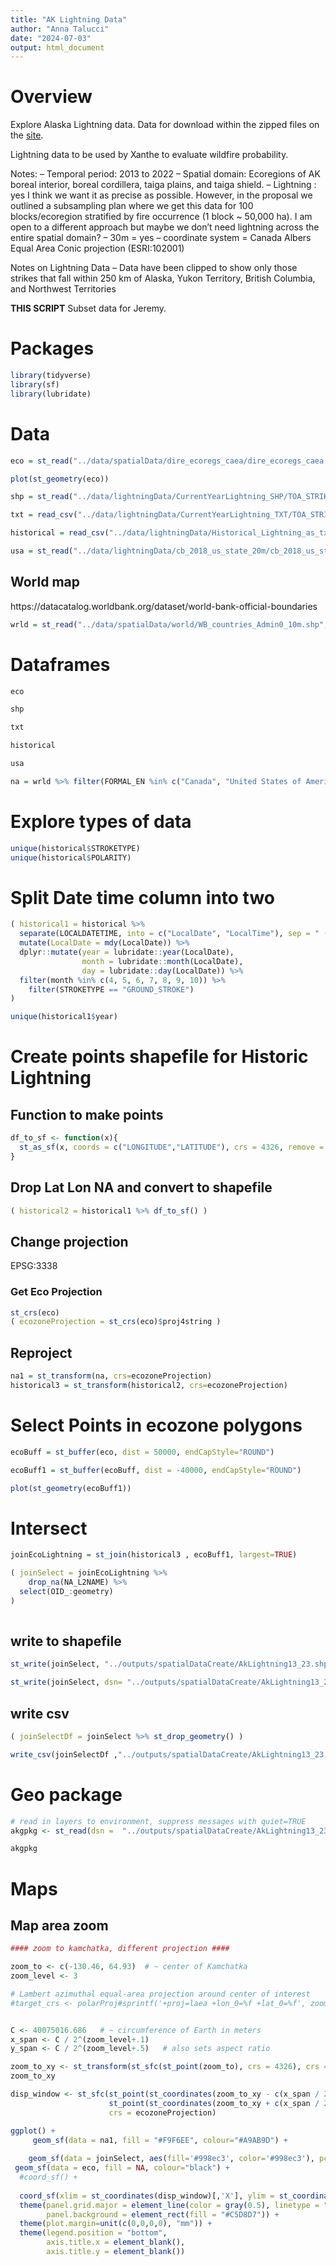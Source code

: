 ```yaml
---
title: "AK Lightning Data"
author: "Anna Talucci"
date: "2024-07-03"
output: html_document
---
```



# Overview

Explore Alaska Lightning data. Data for download within the zipped files on the [site](https://fire.ak.blm.gov/predsvcs/maps.php).

Lightning data to be used by Xanthe to evaluate wildfire probability. 

Notes:
-- Temporal period: 2013 to 2022
-- Spatial domain: Ecoregions of AK boreal interior, boreal cordillera, taiga plains, and taiga shield.
-- Lightning : yes I think we want it as precise as possible.  However, in the proposal we outlined a subsampling plan where we get this data for 100 blocks/ecoregion stratified by fire occurrence (1 block ~ 50,000 ha). I am open to a different approach but maybe we don't need lightning across the entire spatial domain?
-- 30m = yes
-- coordinate system = Canada Albers Equal Area Conic projection (ESRI:102001)

Notes on Lightning Data
-- Data have been clipped to show only those strikes that fall within 250 km of Alaska, Yukon Territory, British Columbia, and Northwest Territories

**THIS SCRIPT**
Subset data for Jeremy.

# Packages

```r
library(tidyverse)
library(sf)
library(lubridate)
```

# Data

```r
eco = st_read("../data/spatialData/dire_ecoregs_caea/dire_ecoregs_caea.shp", "dire_ecoregs_caea")
```
```r
plot(st_geometry(eco))
```

```r
shp = st_read("../data/lightningData/CurrentYearLightning_SHP/TOA_STRIKES.shp", "TOA_STRIKES")
```

```r
txt = read_csv("../data/lightningData/CurrentYearLightning_TXT/TOA_STRIKES.txt")
```
```r
historical = read_csv("../data/lightningData/Historical_Lightning_as_txt/Historical_Lightning_2012_2023_TOA_AlaskaAlbersNAD83.txt")
```
```r
usa = st_read("../data/lightningData/cb_2018_us_state_20m/cb_2018_us_state_20m.shp", "cb_2018_us_state_20m")
```

## World map
https://datacatalog.worldbank.org/dataset/world-bank-official-boundaries

```r
wrld = st_read("../data/spatialData/world/WB_countries_Admin0_10m.shp", "WB_countries_Admin0_10m")
```

# Dataframes

```r
eco
```

```r
shp
```

```r
txt
```

```r
historical
```

```r
usa
```

```r
na = wrld %>% filter(FORMAL_EN %in% c("Canada", "United States of America"))
```

# Explore types of data
```r
unique(historical$STROKETYPE)
unique(historical$POLARITY)
```



# Split Date time column into two

```r
( historical1 = historical %>% 
  separate(LOCALDATETIME, into = c("LocalDate", "LocalTime"), sep = " (?=[^ ]+$)", remove = FALSE) %>%
  mutate(LocalDate = mdy(LocalDate)) %>%
  dplyr::mutate(year = lubridate::year(LocalDate), 
                month = lubridate::month(LocalDate), 
                day = lubridate::day(LocalDate)) %>%
  filter(month %in% c(4, 5, 6, 7, 8, 9, 10)) %>%
    filter(STROKETYPE == "GROUND_STROKE")
)
```

```r
unique(historical1$year)
```


# Create points shapefile for Historic Lightning

## Function to make points
```r
df_to_sf <- function(x){
  st_as_sf(x, coords = c("LONGITUDE","LATITUDE"), crs = 4326, remove = FALSE)
}
```

## Drop Lat Lon NA and convert to shapefile 
```r
( historical2 = historical1 %>% df_to_sf() )
```


## Change projection

EPSG:3338

### Get Eco Projection

```r
st_crs(eco)
( ecozoneProjection = st_crs(eco)$proj4string )
```

## Reproject

```r
na1 = st_transform(na, crs=ecozoneProjection)
historical3 = st_transform(historical2, crs=ecozoneProjection)
```

# Select Points in ecozone polygons
```r
ecoBuff = st_buffer(eco, dist = 50000, endCapStyle="ROUND")
```

```r
ecoBuff1 = st_buffer(ecoBuff, dist = -40000, endCapStyle="ROUND")
```

```r
plot(st_geometry(ecoBuff1))
```

# Intersect
```r
joinEcoLightning = st_join(historical3 , ecoBuff1, largest=TRUE)
```

```r
( joinSelect = joinEcoLightning %>% 
    drop_na(NA_L2NAME) %>%
  select(OID_:geometry)
)
  
```


## write to shapefile
```r
st_write(joinSelect, "../outputs/spatialDataCreate/AkLightning13_23.shp", driver="ESRI Shapefile")
```

```r
st_write(joinSelect, dsn= "../outputs/spatialDataCreate/AkLightning13_23.gpkg", layer='lightning')
```

## write csv
```r
( joinSelectDf = joinSelect %>% st_drop_geometry() )
```
```r
write_csv(joinSelectDf ,"../outputs/spatialDataCreate/AkLightning13_23.csv")
```
# Geo package
```r
# read in layers to environment, suppress messages with quiet=TRUE
akgpkg <- st_read(dsn =  "../outputs/spatialDataCreate/AkLightning13_23.gpkg", layer='lightning')
```
```r
akgpkg
```

# Maps

## Map area zoom
```r
#### zoom to kamchatka, different projection ####

zoom_to <- c(-130.46, 64.93)  # ~ center of Kamchatka
zoom_level <- 3

# Lambert azimuthal equal-area projection around center of interest
#target_crs <- polarProj#sprintf('+proj=laea +lon_0=%f +lat_0=%f', zoom_to[1], zoom_to[2])


C <- 40075016.686   # ~ circumference of Earth in meters
x_span <- C / 2^(zoom_level+.1)
y_span <- C / 2^(zoom_level+.5)   # also sets aspect ratio

zoom_to_xy <- st_transform(st_sfc(st_point(zoom_to), crs = 4326), crs = ecozoneProjection)
zoom_to_xy

disp_window <- st_sfc(st_point(st_coordinates(zoom_to_xy - c(x_span / 2, y_span / 2))),
                      st_point(st_coordinates(zoom_to_xy + c(x_span / 2, y_span / 2))),
                      crs = ecozoneProjection)

```

```r
ggplot() +
     geom_sf(data = na1, fill = "#F9F6EE", colour="#A9AB9D") +
  
    geom_sf(data = joinSelect, aes(fill='#998ec3', color='#998ec3'), pch=21, stroke =1, alpha=.25) +
 geom_sf(data = eco, fill = NA, colour="black") +
  #coord_sf() +
  
  coord_sf(xlim = st_coordinates(disp_window)[,'X'], ylim = st_coordinates(disp_window)[,'Y']) +
  theme(panel.grid.major = element_line(color = gray(0.5), linetype = "dashed", linewidth = 0.5), 
        panel.background = element_rect(fill = "#C5D8D7")) +
  theme(plot.margin=unit(c(0,0,0,0), "mm")) + 
  theme(legend.position = "bottom", 
        axis.title.x = element_blank(), 
        axis.title.y = element_blank())

```